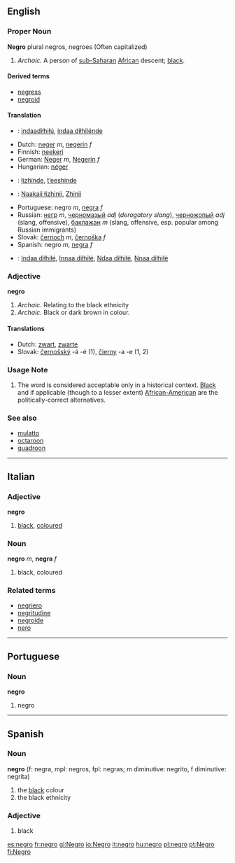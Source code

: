 ==English==
===Proper Noun===
'''Negro''' plural negros, negroes (Often capitalized) 
#''Archaic.'' A person of [[sub-Saharan]] [[African]] descent; [[black]].

====Derived terms====
*[[negress]]
*[[negroid]]

====Translation====
{{top}}
*{{apc}}: [[indaadiłhiłú]], [[indaa diłhilénde]]
*Dutch: [[neger]] ''m'', [[negerin]] ''f''
*Finnish: [[neekeri]]
*German: [[Neger]] ''m'', [[Negerin]] ''f''
*Hungarian: [[néger]]
{{mid}}
*{{apm}}: [[łizhínde]], [[t’eeshínde]]
*{{nv}}: [[Naakaii łizhinii]], [[Zhinii]]
*Portuguese: negro ''m'', [[negra]] ''f''
*Russian: [[негр]] ''m'', [[черномазый]] ''adj'' (''derogatory slang''), [[черножопый]] ''adj'' (slang, offensive), [[баклажан]] ''m'' (slang, offensive, esp. popular among Russian immigrants)
*Slovak: [[černoch]] ''m'', [[černoška]] ''f''
*Spanish: negro ''m'', [[negra]] ''f''
*{{apw}}: [[Indaa diłhiłé]], [[Innaa diłhiłé]], [[Ndaa diłhiłé]], [[Nnaa diłhiłé]]
{{bottom}}

===Adjective===
'''negro'''

#''Archaic.'' Relating to the black ethnicity 
#''Archaic.'' Black or dark brown in colour.

==== Translations ====
* Dutch: [[zwart]], [[zwarte]]
* Slovak: [[černošský]] -á -é (1), [[čierny]] -a -e (1, 2)

=== Usage Note ===
#The word is considered acceptable only in a historical context. [[Black]] and if applicable (though to a lesser extent) [[African-American]] are the politically-correct alternatives.

===See also===
*[[mulatto]]
*[[octaroon]]
*[[quadroon]]

----

==Italian==
===Adjective===
'''negro'''

# [[black]], [[coloured]]

===Noun===
'''negro''' ''m'', '''negra''' ''f''

# black, coloured

===Related terms===
*[[negriero]]
*[[negritudine]]
*[[negroide]]
*[[nero]]

----

==Portuguese==
===Noun===
'''negro'''
# negro

----

==Spanish==
===Noun===
'''negro''' (f: negra, mpl: negros, fpl: negras; m diminutive: negrito, f diminutive: negrita)
# the [[black]] colour
# the black ethnicity

===Adjective===
#black

[[es:negro]]
[[fr:negro]]
[[gl:Negro]]
[[io:Negro]]
[[it:negro]]
[[hu:negro]]
[[pl:negro]]
[[pt:Negro]]
[[fi:Negro]]